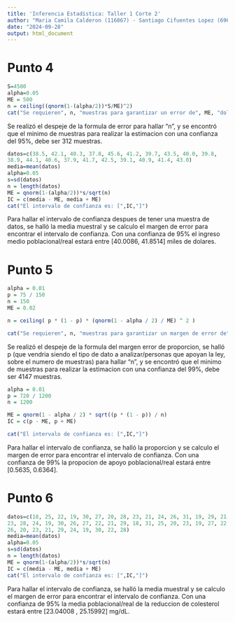 ---
title: 'Inferencia Estadística: Taller 1 Corte 2'
author: "Maria Camila Calderon (116867) - Santiago Cifuentes Lopez (69629)"
date: "2024-09-28"
output: html_document
---

# Punto 4
```{r}
S=4500
alpha=0.05
ME = 500
n = ceiling((qnorm(1-(alpha/2))*S/ME)^2)
cat("Se requieren", n, "muestras para garantizar un error de", ME, "dolares")

```
Se realizó el despeje de la formula de error para hallar "n", y se encontró que el minimo de muestras para realizar la estimacion con una confianza del 95%, debe ser 312 muestras.

```{r}
datos=c(38.5, 42.1, 40.3, 37.8, 45.6, 41.2, 39.7, 43.5, 40.0, 39.8,
38.9, 44.1, 40.6, 37.9, 41.7, 42.5, 39.1, 40.9, 41.4, 43.0)
media=mean(datos)
alpha=0.05
s=sd(datos)
n = length(datos)
ME = qnorm(1-(alpha/2))*s/sqrt(n)
IC = c(media - ME, media + ME)
cat("El intervalo de confianza es: [",IC,"]")
```
Para hallar el intervalo de confianza despues de tener una muestra de datos, se halló la media muestral y se calculo el margen de error para encontrar el intervalo de confianza.
Con una confianza de 95% el ingreso medio poblacional/real estará entre [40.0086, 41.8514] miles de dolares.

# Punto 5
```{r}
alpha = 0.01
p = 75 / 150
n = 150
ME = 0.02 

n = ceiling( p * (1 - p) * (qnorm(1 - alpha / 2) / ME) ^ 2 )

cat("Se requieren", n, "muestras para garantizar un margen de error de", ME)
```
Se realizó el despeje de la formula del margen error de proporcion, se halló p (que vendria siendo el tipo de dato a analizar/personas que apoyan la ley, sobre el numero de muestras) para hallar "n", y se encontró que el minimo de muestras para realizar la estimacion con una confianza del 99%, debe ser 4147 muestras.

```{r}
alpha = 0.01
p = 720 / 1200
n = 1200

ME = qnorm(1 - alpha / 2) * sqrt((p * (1 - p)) / n)
IC = c(p - ME, p + ME)

cat("El intervalo de confianza es: [",IC,"]")
```
Para hallar el intervalo de confianza, se halló la proporcion y se calculo el margen de error para encontrar el intervalo de confianza.
Con una confianza de 99% la propocion de apoyo poblacional/real estará entre [0.5635, 0.6364].

# Punto 6
```{r}
datos=c(18, 25, 22, 19, 30, 27, 20, 28, 23, 21, 24, 26, 31, 19, 29, 21, 22, 27, 25, 20,
23, 28, 24, 19, 30, 26, 27, 22, 21, 29, 18, 31, 25, 20, 23, 19, 27, 22, 24, 28,
26, 20, 23, 21, 29, 24, 19, 30, 22, 28)
media=mean(datos)
alpha=0.05
s=sd(datos)
n = length(datos)
ME = qnorm(1-(alpha/2))*s/sqrt(n)
IC = c(media - ME, media + ME)
cat("El intervalo de confianza es: [",IC,"]")
```
Para hallar el intervalo de confianza, se halló la media muestral y se calculo el margen de error para encontrar el intervalo de confianza.
Con una confianza de 95% la media poblacional/real de la reduccion de colesterol estará entre [23.04008 , 25.15992] mg/dL.